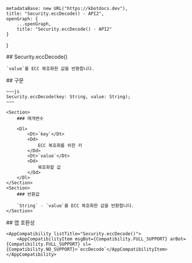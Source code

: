 
    metadataBase: new URL("https://kbotdocs.dev"),
    title: "Security.eccDecode() - API2",
    openGraph: {
        ...openGraph,
        title: "Security.eccDecode() - API2"
    }
}

<Section>
    ## Security.eccDecode()

    `value`를 ECC 복호화한 값을 반환합니다.
</Section>
<Section>
    ## 구문

    ~~~js
    Security.eccDecode(key: String, value: String);
    ~~~

    <Section>
        ### 매개변수

        <Dl>
            <Dt>`key`</Dt>
            <Dd>
                ECC 복호화를 위한 키
            </Dd>
            <Dt>`value`</Dt>
            <Dd>
                복호화할 값
            </Dd>
        </Dl>
    </Section>
    <Section>
        ### 반환값

        `String` - `value`를 ECC 복호화한 값을 반환합니다.
    </Section>
</Section>
<Section>
    ## 앱 호환성

    <AppCompatibility listTitle="Security.eccDecode()">
        <AppCompatibilityItem msgBot={Compatibility.FULL_SUPPORT} arBot={Compatibility.FULL_SUPPORT} sl={Compatibility.NO_SUPPORT}>`eccDecode`</AppCompatibilityItem>
    </AppCompatibility>
</Section>